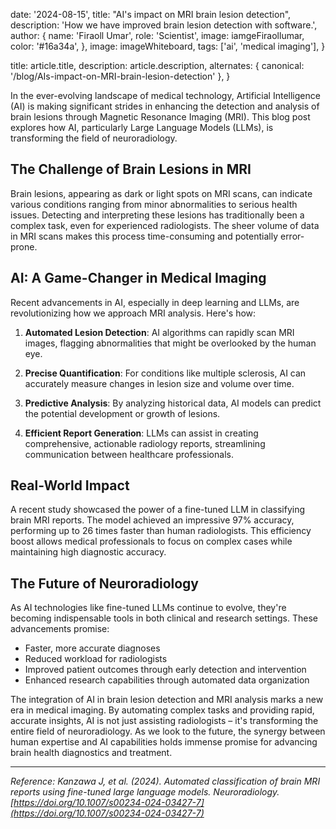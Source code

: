
  date: '2024-08-15',
  title: "AI's impact on MRI brain lesion detection",
  description:
    'How we have improved brain lesion detection with software.',
  author: {
    name: 'Firaoll Umar',
    role: 'Scientist',
    image: iamgeFiraollumar,
    color: '#16a34a',
  },
  image: imageWhiteboard,
  tags: ['ai', 'medical imaging'],
}

  title: article.title,
  description: article.description,
  alternates: { canonical: '/blog/AIs-impact-on-MRI-brain-lesion-detection' },
}

In the ever-evolving landscape of medical technology, Artificial Intelligence (AI) is making significant strides in enhancing the detection and analysis of brain lesions through Magnetic Resonance Imaging (MRI). This blog post explores how AI, particularly Large Language Models (LLMs), is transforming the field of neuroradiology.

## The Challenge of Brain Lesions in MRI

Brain lesions, appearing as dark or light spots on MRI scans, can indicate various conditions ranging from minor abnormalities to serious health issues. Detecting and interpreting these lesions has traditionally been a complex task, even for experienced radiologists. The sheer volume of data in MRI scans makes this process time-consuming and potentially error-prone.

## AI: A Game-Changer in Medical Imaging

Recent advancements in AI, especially in deep learning and LLMs, are revolutionizing how we approach MRI analysis. Here&apos;s how:

1. **Automated Lesion Detection**: AI algorithms can rapidly scan MRI images, flagging abnormalities that might be overlooked by the human eye.

2. **Precise Quantification**: For conditions like multiple sclerosis, AI can accurately measure changes in lesion size and volume over time.

3. **Predictive Analysis**: By analyzing historical data, AI models can predict the potential development or growth of lesions.

4. **Efficient Report Generation**: LLMs can assist in creating comprehensive, actionable radiology reports, streamlining communication between healthcare professionals.

## Real-World Impact

A recent study showcased the power of a fine-tuned LLM in classifying brain MRI reports. The model achieved an impressive 97% accuracy, performing up to 26 times faster than human radiologists. This efficiency boost allows medical professionals to focus on complex cases while maintaining high diagnostic accuracy.

## The Future of Neuroradiology

As AI technologies like fine-tuned LLMs continue to evolve, they&apos;re becoming indispensable tools in both clinical and research settings. These advancements promise:

- Faster, more accurate diagnoses
- Reduced workload for radiologists
- Improved patient outcomes through early detection and intervention
- Enhanced research capabilities through automated data organization

The integration of AI in brain lesion detection and MRI analysis marks a new era in medical imaging. By automating complex tasks and providing rapid, accurate insights, AI is not just assisting radiologists – it&apos;s transforming the entire field of neuroradiology. As we look to the future, the synergy between human expertise and AI capabilities holds immense promise for advancing brain health diagnostics and treatment.

---

*Reference: Kanzawa J, et al. (2024). Automated classification of brain MRI reports using fine-tuned large language models. Neuroradiology. [https://doi.org/10.1007/s00234-024-03427-7](https://doi.org/10.1007/s00234-024-03427-7)*
